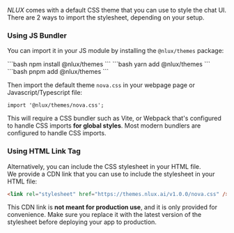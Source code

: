 
_NLUX_ comes with a default CSS theme that you can use to style the chat UI.
There are 2 ways to import the stylesheet, depending on your setup.

### Using JS Bundler

You can import it in your JS module by installing the `@nlux/themes` package:

<Tabs groupId="package" queryString>
    <TabItem value="npm" label="NPM">
        ```bash
        npm install @nlux/themes
        ```
    </TabItem>
    <TabItem value="yarn" label="Yarn">
        ```bash
        yarn add @nlux/themes
        ```
    </TabItem>
    <TabItem value="pnpm" label="PNPM">
        ```bash
        pnpm add @nlux/themes
        ```
    </TabItem>
</Tabs>

Then import the default theme `nova.css` in your webpage page or Javascript/Typescript file:

```tsx
import '@nlux/themes/nova.css';
```

This will require a CSS bundler such as Vite, or Webpack that's configured to handle CSS imports **for global
styles**. Most modern bundlers are configured to handle CSS imports.

### Using HTML Link Tag

Alternatively, you can include the CSS stylesheet in your HTML file.<br />
We provide a CDN link that you can use to include the stylesheet in your HTML file:

```html
<link rel="stylesheet" href="https://themes.nlux.ai/v1.0.0/nova.css" />
```

This CDN link is **not meant for production use**, and it is only provided for convenience.
Make sure you replace it with the latest version of the stylesheet before deploying your app to production.

